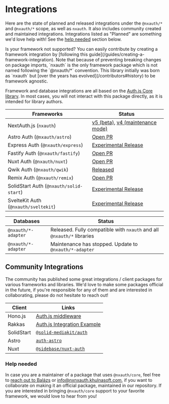 
# Integrations

Here are the state of planned and released integrations under the `@nxauth/*` and `@nxauth/*` scope, as well as `nxauth`. It also includes community created and maintained integrations. Integrations listed as "Planned" are something we'd love help with! See the [help needed](#help-needed) section below.

<Callout>
  Is your framework not supported? You can easily contribute by creating a
  framework integration by [following this
  guide](/guides/creating-a-framework-integration).
</Callout>

<Callout type="info">
  Note that because of preventing breaking changes on package imports, `nxauth`
  is the only framework package which is not named following the `@nxauth/*`
  convention. This library initially was born as `nxauth` but [over the years
  has evolved](/contributors#history) to be framework agnostic.
</Callout>

Framework and database integrations are all based on the [Auth.js Core library](/reference/core). In most cases, you will not interact with this package directly, as it is intended for library authors.

| Frameworks                              | Status                                                                                     |
| --------------------------------------- | ------------------------------------------------------------------------------------------ |
| NextAuth.js (`nxauth`)                  | [v5 (beta)](https://nxauth.khulnasoft.com), [v4 (maintenance mode)](https://nxauth.js.org) |
| Astro Auth (`@nxauth/astro`)            | [Open PR](https://github.com/khulnasoft/nxauth/pull/9856)                                  |
| Express Auth (`@nxauth/express`)        | [Experimental Release](https://express.nxauth.khulnasoft.com)                              |
| Fastify Auth (`@nxauth/fastify`)        | [Open PR](https://github.com/khulnasoft/nxauth/pull/9587)                                  |
| Nuxt Auth (`@nxauth/nuxt`)              | [Open PR](https://github.com/khulnasoft/nxauth/pull/10684)                                 |
| Qwik Auth (`@nxauth/qwik`)              | [Released](https://qwik.nxauth.khulnasoft.com)                                             |
| Remix Auth (`@nxauth/remix`)            | [Open PR](https://github.com/khulnasoft/nxauth/pull/6767)                                  |
| SolidStart Auth (`@nxauth/solid-start`) | [Experimental Release](https://nxauth.khulnasoft.com/reference/solid-start)                |
| SvelteKit Auth (`@nxauth/sveltekit`)    | [Experimental Release](https://sveltekit.nxauth.khulnasoft.com)                            |

| Databases           | Status                                                                 |
| ------------------- | ---------------------------------------------------------------------- |
| `@nxauth/*-adapter` | Released. Fully compatible with `nxauth` and all `@nxauth/*` libraries |
| `@nxauth/*-adapter` | Maintenance has stopped. Update to `@nxauth/*-adapter`                 |

## Community Integrations

The community has published some great integrations / client packages for various frameworks and
libraries. We'd love to make some packages official in the future, if you're responsible for any of
them and are interested in collaborating, please do not hesitate to reach out!

| Client     | Links                                                                                       |
| ---------- | ------------------------------------------------------------------------------------------- |
| Hono.js    | [Auth.js middleware](https://github.com/honojs/middleware/tree/main/packages/auth-js)       |
| Rakkas     | [Auth.js Integration Example](https://github.com/rakkasjs/rakkasjs/tree/main/examples/auth) |
| SolidStart | [`@solid-mediakit/auth`](https://www.npmjs.com/package/@solid-mediakit/auth)                |
| Astro      | [`auth-astro`](https://github.com/nowaythatworked/auth-astro)                               |
| Nuxt       | [`@sidebase/nuxt-auth`](https://auth.sidebase.io)                                           |

### Help needed

In case you are a maintainer of a package that uses `@nxauth/core`, feel free to [reach out to
Balázs](https://twitter.com/balazsorban44) or [info@nxnxauth.khulnasoft.com](mailto:info@nxnxauth.khulnasoft.com), if you want to collaborate on making it an official package, maintained in our repository. If you are interested in bringing `@nxauth/core` support to your favorite framework, we would love to hear from you!
